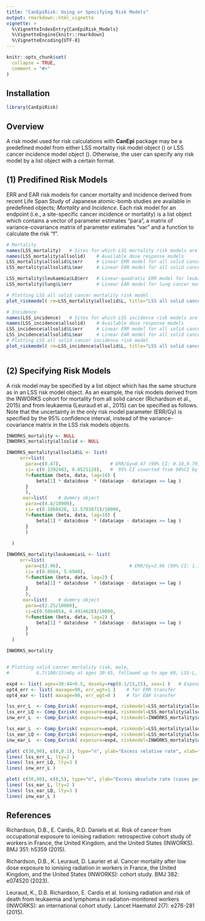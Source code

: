 ```yaml
---
title: "CanEpiRisk: Using or Specifying Risk Models"
output: rmarkdown::html_vignette
vignette: >
  %\VignetteIndexEntry{CanEpiRisk_Models}
  %\VignetteEngine{knitr::rmarkdown}
  %\VignetteEncoding{UTF-8}
---
```


```r
knitr::opts_chunk$set(
  collapse = TRUE,
  comment = "#>"
)
```

## Installation
```r
library(CanEpiRisk)
```

## Overview

A risk model used for risk calculations with **CanEpi** package may be a predefined model from either LSS mortality risk model object (\link{LSS_mortality}) or LSS cancer incidence model object (\link{LSS_mortality}). Otherwise, the user can specify any risk model by a list object with a certain format. 



## (1) Predifined Risk Models

ERR and EAR risk models for cancer mortality and incidence derived from recent Life Span Study of Japanese atomic-bomb studies are available in predefined objects; *Mortality* and *Incidence*. Each risk model for an endpoint (i.e., a site-specific cancer incidence or mortality) is a list object which contains a vector of parameter estimates "para", a matrix of variance-covariance matrix of parameter estimates "var" and a function to calculate the risk "f".

```r
# Mortality
names(LSS_mortality)   # Sites for which LSS mortality risk models are available
names(LSS_mortality$allsolid)    # Available dose response models
LSS_mortality$allsolid$L$err     # Linear ERR model for all solid cancer motality
LSS_mortality$allsolid$L$ear     # Linear EAR model for all solid cancer motality

LSS_mortality$leukaemia$LQ$err   # Linear-quadratic ERR model for leukaemia motality
LSS_mortality$lung$L$err         # Linear EAR model for lung cancer motality

# Plotting LSS all solid cancer mortality risk model
plot_riskmodel( rm=LSS_mortality$allsolid$L, title="LSS all solid cancer mortality, Linear",  leg_pos=c(0.4, 0.95) )

# Incidence
names(LSS_incidence)   # Sites for which LSS incidence risk models are available
names(LSS_incidence$allsolid)    # Available dose response models
LSS_incidence$allsolid$L$err     # Linear ERR model for all solid cancer incidence
LSS_incidence$allsolid$L$ear     # Linear EAR model for all solid cancer incidence
# Plotting LSS all solid cancer incidence risk model
plot_riskmodel( rm=LSS_incidence$allsolid$L, title="LSS all solid cancer incidence, Linear",  leg_pos=c(0.4, 0.95) )
  
```


## (2) Specifying Risk Models

A risk model may be specified by a list object which has the same structure as in an LSS risk model object. As an example, the risk models derived from the INWORKS cohort for mortality from all solid cancer (Richardson et al., 2015) and from leukaemia (Leuraud et al., 2015) can be specified as follows. Note that the uncertainty in the only risk model parameter (ERR/Gy) is specified by the 95% confidence interval, instead of the variance-covariance matrix in the LSS risk models objects.


```r
INWORKS_mortality <- NULL
INWORKS_mortality$allsolid <- NULL

INWORKS_mortality$allsolid$L <- list(
     err=list(
       para=c(0.47),                  # ERR/Gy=0.47 (90% CI: 0.18,0.79)  
       ci= c(0.1392403, 0.8521128),   #  95% CI coverted from 90%CI by Weibull approx.
       f=function (beta, data, lag=10) {
           beta[1] * data$dose  * (data$age - data$agex >= lag )
       }
       ),
      ear=list(    # dummry object
       para=c(4.8/10000),
       ci= c(0.1068428, 12.5703871)/10000,
       f=function (beta, data, lag=10) {
           beta[1] * data$dose  * (data$age - data$agex >= lag )
       } 
       )
 
  )

INWORKS_mortality$leukaemia$L <- list(
     err=list(
       para=c(2.96),                         # ERR/Gy=2.96 (90% CI: 1.17, 5.21) 
       ci= c(0.8664, 5.6940),
       f=function (beta, data, lag=2) {
           beta[1] * data$dose  * (data$age - data$agex >= lag )
       }
       ),
      ear=list(    # dummry object
       para=c(2.25/10000),
       ci=c(0.5064054, 4.4914628)/10000,
       f=function (beta, data, lag=2) {
           beta[1] * data$dose  * (data$age - data$agex >= lag )
       } 
       )
  )

INWORKS_mortality


# Plotting solid cancer mortality risk, male, 
#          6.7(100/15)mGy at ages 30-45, followed up to age 60, LSS-L, LSS-LQ and INWORKS models

exp4 <- list( agex=30:44+0.5, doseGy=rep(0.1/15,15), sex=1 )   # Exposure scenario
opt4_err <- list( maxage=90, err_wgt=1 )    # for ERR transfer
opt4_ear <- list( maxage=90, err_wgt=0 )    # for EAR transfer

lss_err_L  <- Comp_Exrisk( exposure=exp4, riskmodel=LSS_mortality$allsolid$L,     option=opt4_err )
lss_err_LQ <- Comp_Exrisk( exposure=exp4, riskmodel=LSS_mortality$allsolid$LQ,    option=opt4_err )
inw_err_L  <- Comp_Exrisk( exposure=exp4, riskmodel=INWORKS_mortality$allsolid$L, option=opt4_err )

lss_ear_L  <- Comp_Exrisk( exposure=exp4, riskmodel=LSS_mortality$allsolid$L,     option=opt4_ear, per=10^4 )
lss_ear_LQ <- Comp_Exrisk( exposure=exp4, riskmodel=LSS_mortality$allsolid$LQ,    option=opt4_ear, per=10^4 )
inw_ear_L  <- Comp_Exrisk( exposure=exp4, riskmodel=INWORKS_mortality$allsolid$L, option=opt4_ear, per=10^4 )

plot( c(30,90), c(0,0.1), type="n", ylab="Excess relative rate", xlab="age (years)" )
lines( lss_err_L, lty=2 )
lines( lss_err_LQ, lty=3 )
lines( inw_err_L )

plot( c(30,90), c(0,5), type="n", ylab="Excess absolute rate (cases per 10,000 person years)", xlab="age (years)" )
lines( lss_ear_L, lty=2 )
lines( lss_ear_LQ, lty=3 )
lines( inw_ear_L )


```



## References

Richardson, D.B., E. Cardis, R.D. Daniels et al. Risk of cancer from occupational exposure to ionising radiation: retrospective cohort study of workers in France, the United Kingdom, and the United States (INWORKS). BMJ 351: h5359 (2015).

Richardson, D.B., K. Leuraud, D. Laurier et al. Cancer mortality after low dose exposure to ionising radiation in workers in France, the United Kingdom, and the United States (INWORKS): cohort study. BMJ 382: e074520 (2023).

Leuraud, K., D.B. Richardson, E. Cardis et al. Ionising radiation and risk of death from leukaemia and lymphoma in radiation-monitored workers (INWORKS): an international cohort study. Lancet Haematol 2(7): e276-281 (2015).



